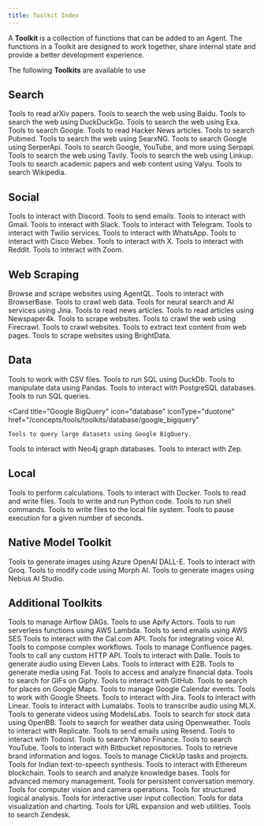 ```yaml
---
title: Toolkit Index
---
```


A **Toolkit** is a collection of functions that can be added to an Agent. The functions in a Toolkit are designed to work together, share internal state and provide a better development experience.

The following **Toolkits** are available to use

## Search

<CardGroup cols={3}>
  <Card
    title="Arxiv"
    icon="book"
    iconType="duotone"
    href="/concepts/tools/toolkits/search/arxiv"
  >
    Tools to read arXiv papers.
  </Card>
  <Card
    title="BaiduSearch"
    icon="magnifying-glass"
    iconType="duotone"
    href="/concepts/tools/toolkits/search/baidusearch"
  >
    Tools to search the web using Baidu.
  </Card>
  <Card
    title="DuckDuckGo"
    icon="duck"
    iconType="duotone"
    href="/concepts/tools/toolkits/search/duckduckgo"
  >
    Tools to search the web using DuckDuckGo.
  </Card>
  <Card
    title="Exa"
    icon="magnifying-glass"
    iconType="duotone"
    href="/concepts/tools/toolkits/search/exa"
  >
    Tools to search the web using Exa.
  </Card>
  <Card
    title="Google Search"
    icon="google"
    iconType="duotone"
    href="/concepts/tools/toolkits/search/googlesearch"
  >
    Tools to search Google.
  </Card>
  <Card
    title="HackerNews"
    icon="newspaper"
    iconType="duotone"
    href="/concepts/tools/toolkits/search/hackernews"
  >
    Tools to read Hacker News articles.
  </Card>
  <Card
    title="Pubmed"
    icon="file-medical"
    iconType="duotone"
    href="/concepts/tools/toolkits/search/pubmed"
  >
    Tools to search Pubmed.
  </Card>
  <Card
    title="SearxNG"
    icon="magnifying-glass"
    iconType="duotone"
    href="/concepts/tools/toolkits/search/searxng"
  >
    Tools to search the web using SearxNG.
  </Card>
  <Card
    title="SerperApi"
    icon="magnifying-glass"
    iconType="duotone"
    href="/concepts/tools/toolkits/search/serpapi"
  >
    Tools to search Google using SerperApi.
  </Card>
  <Card
    title="Serpapi"
    icon="magnifying-glass"
    iconType="duotone"
    href="/concepts/tools/toolkits/search/serper"
  >
    Tools to search Google, YouTube, and more using Serpapi.
  </Card>
  <Card
    title="Tavily"
    icon="magnifying-glass"
    iconType="duotone"
    href="/concepts/tools/toolkits/search/tavily"
  >
    Tools to search the web using Tavily.
  </Card>
  <Card
    title="Linkup"
    icon="magnifying-glass"
    iconType="duotone"
    href="/concepts/tools/toolkits/search/linkup"
  >
    Tools to search the web using Linkup.
  </Card>
  <Card
    title="Valyu"
    icon="magnifying-glass"
    iconType="duotone"
    href="/concepts/tools/toolkits/search/valyu"
  >
    Tools to search academic papers and web content using Valyu.
  </Card>
  <Card
    title="Wikipedia"
    icon="book"
    iconType="duotone"
    href="/concepts/tools/toolkits/search/wikipedia"
  >
    Tools to search Wikipedia.
  </Card>
</CardGroup>

## Social

<CardGroup cols={3}>
  <Card
    title="Discord"
    icon="comment"
    iconType="duotone"
    href="/concepts/tools/toolkits/social/discord"
  >
    Tools to interact with Discord.
  </Card>
  <Card
    title="Email"
    icon="envelope"
    iconType="duotone"
    href="/concepts/tools/toolkits/social/email"
  >
    Tools to send emails.
  </Card>
  <Card
    title="Gmail"
    icon="envelope"
    iconType="duotone"
    href="/concepts/tools/toolkits/social/gmail"
  >
    Tools to interact with Gmail.
  </Card>
  <Card
    title="Slack"
    icon="slack"
    iconType="duotone"
    href="/concepts/tools/toolkits/social/slack"
  >
    Tools to interact with Slack.
  </Card>
  <Card
    title="Telegram"
    icon="telegram"
    iconType="brands"
    href="/concepts/tools/toolkits/social/telegram"
  >
    Tools to interact with Telegram.
  </Card>
  <Card
    title="Twilio"
    icon="mobile-screen-button"
    iconType="duotone"
    href="/concepts/tools/toolkits/social/twilio"
  >
    Tools to interact with Twilio services.
  </Card>
  <Card
    title="WhatsApp"
    icon="whatsapp"
    iconType="brands"
    href="/concepts/tools/toolkits/social/whatsapp"
  >
    Tools to interact with WhatsApp.
  </Card>
  <Card
    title="Webex"
    icon="message"
    iconType="duotone"
    href="/concepts/tools/toolkits/social/webex"
  >
    Tools to interact with Cisco Webex.
  </Card>
  <Card
    title="X (Twitter)"
    icon="x-twitter"
    iconType="brands"
    href="/concepts/tools/toolkits/social/x"
  >
    Tools to interact with X.
  </Card>
  <Card
    title="Reddit"
    icon="reddit"
    iconType="brands"
    href="/concepts/tools/toolkits/social/reddit"
  >
    Tools to interact with Reddit.
  </Card>
  <Card
    title="Zoom"
    icon="video"
    iconType="duotone"
    href="/concepts/tools/toolkits/social/zoom"
  >
    Tools to interact with Zoom.
  </Card>
</CardGroup>

## Web Scraping

<CardGroup cols={3}>
  <Card
    title="AgentQL"
    icon="magnifying-glass"
    iconType="duotone"
    href="/concepts/tools/toolkits/web_scrape/agentql"
  >
    Browse and scrape websites using AgentQL.
  </Card>
  <Card
    title="BrowserBase"
    icon="browser"
    iconType="duotone"
    href="/concepts/tools/toolkits/web_scrape/browserbase"
  >
    Tools to interact with BrowserBase.
  </Card>
  <Card
    title="Crawl4AI"
    icon="spider"
    iconType="duotone"
    href="/concepts/tools/toolkits/web_scrape/crawl4ai"
  >
    Tools to crawl web data.
  </Card>
  <Card
    title="Jina Reader"
    icon="robot"
    iconType="duotone"
    href="/concepts/tools/toolkits/web_scrape/jina_reader"
  >
    Tools for neural search and AI services using Jina.
  </Card>
  <Card
    title="Newspaper"
    icon="newspaper"
    iconType="duotone"
    href="/concepts/tools/toolkits/web_scrape/newspaper"
  >
    Tools to read news articles.
  </Card>
  <Card
    title="Newspaper4k"
    icon="newspaper"
    iconType="duotone"
    href="/concepts/tools/toolkits/web_scrape/newspaper4k"
  >
    Tools to read articles using Newspaper4k.
  </Card>
  <Card
    title="Website"
    icon="globe"
    iconType="duotone"
    href="/concepts/tools/toolkits/web_scrape/website"
  >
    Tools to scrape websites.
  </Card>
  <Card
    title="Firecrawl"
    icon="fire"
    iconType="duotone"
    href="/concepts/tools/toolkits/web_scrape/firecrawl"
  >
    Tools to crawl the web using Firecrawl.
  </Card>
  <Card
    title="Spider"
    icon="spider"
    iconType="duotone"
    href="/concepts/tools/toolkits/web_scrape/spider"
  >
    Tools to crawl websites.
  </Card>
  <Card
    title="Trafilatura"
    icon="text"
    iconType="duotone"
    href="/concepts/tools/toolkits/web_scrape/trafilatura"
  >
    Tools to extract text content from web pages.
  </Card>
  <Card
    title="BrightData"
    icon="screen-users"
    iconType="duotone"
    href="/concepts/tools/toolkits/web_scrape/brightdata"
  >
    Tools to scrape websites using BrightData.
  </Card>
</CardGroup>

## Data

<CardGroup cols={3}>
  <Card
    title="CSV"
    icon="file-csv"
    iconType="duotone"
    href="/concepts/tools/toolkits/database/csv"
  >
    Tools to work with CSV files.
  </Card>
  <Card
    title="DuckDb"
    icon="server"
    iconType="duotone"
    href="/concepts/tools/toolkits/database/duckdb"
  >
    Tools to run SQL using DuckDb.
  </Card>
  <Card
    title="Pandas"
    icon="table"
    iconType="duotone"
    href="/concepts/tools/toolkits/database/pandas"
  >
    Tools to manipulate data using Pandas.
  </Card>
  <Card
    title="Postgres"
    icon="database"
    iconType="duotone"
    href="/concepts/tools/toolkits/database/postgres"
  >
    Tools to interact with PostgreSQL databases.
  </Card>
  <Card
    title="SQL"
    icon="database"
    iconType="duotone"
    href="/concepts/tools/toolkits/database/sql"
  >
    Tools to run SQL queries.
  </Card>

  <Card
    title="Google BigQuery"
    icon="database"
    iconType="duotone"
    href="/concepts/tools/toolkits/database/google_bigquery"
  >
    Tools to query large datasets using Google BigQuery.
  </Card>
  <Card
    title="Neo4j"
    icon="project-diagram"
    iconType="duotone"
    href="/concepts/tools/toolkits/database/neo4j"
  >
    Tools to interact with Neo4j graph databases.
  </Card>
  <Card
    title="Zep"
    icon="memory"
    iconType="duotone"
    href="/concepts/tools/toolkits/database/zep"
  >
    Tools to interact with Zep.
  </Card>
</CardGroup>

## Local

<CardGroup cols={3}>
  <Card
    title="Calculator"
    icon="calculator"
    iconType="duotone"
    href="/concepts/tools/toolkits/local/calculator"
  >
    Tools to perform calculations.
  </Card>
  <Card
    title="Docker"
    icon="docker"
    iconType="duotone"
    href="/concepts/tools/toolkits/local/docker"
  >
    Tools to interact with Docker.
  </Card>
  <Card
    title="File"
    icon="file"
    iconType="duotone"
    href="/concepts/tools/toolkits/local/file"
  >
    Tools to read and write files.
  </Card>
  <Card
    title="Python"
    icon="code"
    iconType="duotone"
    href="/concepts/tools/toolkits/local/python"
  >
    Tools to write and run Python code.
  </Card>
  <Card
    title="Shell"
    icon="terminal"
    iconType="duotone"
    href="/concepts/tools/toolkits/local/shell"
  >
    Tools to run shell commands.
  </Card>
  <Card
    title="Local File System"
    icon="file"
    iconType="duotone"
    href="/concepts/tools/toolkits/local/local_file_system"
  >
    Tools to write files to the local file system.
  </Card>
  <Card
    title="Sleep"
    icon="bed"
    iconType="duotone"
    href="/concepts/tools/toolkits/local/sleep"
  >
    Tools to pause execution for a given number of seconds.
  </Card>
</CardGroup>

## Native Model Toolkit

<CardGroup cols={3}>
  <Card
    title="Azure OpenAI"
    icon="microsoft"
    iconType="brands"
    href="/concepts/tools/toolkits/models/azure_openai"
  >
    Tools to generate images using Azure OpenAI DALL-E.
  </Card>
  <Card
    title="Groq"
    icon="groq"
    iconType="brands"
    href="/concepts/tools/toolkits/models/groq"
  >
    Tools to interact with Groq.
  </Card>
  <Card
    title="Morph"
    icon="code"
    iconType="duotone"
    href="/concepts/tools/toolkits/models/morph"
  >
    Tools to modify code using Morph AI.
  </Card>
  <Card
    title="Nebius"
    icon="image"
    iconType="duotone"
    href="/concepts/tools/toolkits/models/nebius"
  >
    Tools to generate images using Nebius AI Studio.
  </Card>
</CardGroup>

## Additional Toolkits

<CardGroup cols={3}>
  <Card
    title="Airflow"
    icon="wind"
    iconType="duotone"
    href="/concepts/tools/toolkits/others/airflow"
  >
    Tools to manage Airflow DAGs.
  </Card>
  <Card
    title="Apify"
    icon="gear"
    iconType="duotone"
    href="/concepts/tools/toolkits/others/apify"
  >
    Tools to use Apify Actors.
  </Card>
  <Card
    title="AWS Lambda"
    icon="server"
    iconType="duotone"
    href="/concepts/tools/toolkits/others/aws_lambda"
  >
    Tools to run serverless functions using AWS Lambda.
  </Card>
  <Card
    title="AWS SES"
    icon="envelope"
    iconType="duotone"
    href="/concepts/tools/toolkits/others/aws_ses"
  >
    Tools to send emails using AWS SES
  </Card>
  <Card
    title="CalCom"
    icon="calendar"
    iconType="duotone"
    href="/concepts/tools/toolkits/others/calcom"
  >
    Tools to interact with the Cal.com API.
  </Card>
  <Card
    title="Cartesia"
    icon="waveform"
    iconType="duotone"
    href="/concepts/tools/toolkits/others/cartesia"
  >
    Tools for integrating voice AI.
  </Card>
  <Card
    title="Composio"
    icon="code-branch"
    iconType="duotone"
    href="/concepts/tools/toolkits/others/composio"
  >
    Tools to compose complex workflows.
  </Card>
  <Card
    title="Confluence"
    icon="file"
    iconType="duotone"
    href="/concepts/tools/toolkits/others/confluence"
  >
    Tools to manage Confluence pages.
  </Card>
  <Card
    title="Custom API"
    icon="puzzle-piece"
    iconType="duotone"
    href="/concepts/tools/toolkits/others/custom_api"
  >
    Tools to call any custom HTTP API.
  </Card>
  <Card
    title="Dalle"
    icon="eye"
    iconType="duotone"
    href="/concepts/tools/toolkits/others/dalle"
  >
    Tools to interact with Dalle.
  </Card>
  <Card
    title="Eleven Labs"
    icon="headphones"
    iconType="duotone"
    href="/concepts/tools/toolkits/others/eleven_labs"
  >
    Tools to generate audio using Eleven Labs.
  </Card>
  <Card
    title="E2B"
    icon="server"
    iconType="duotone"
    href="/concepts/tools/toolkits/others/e2b"
  >
    Tools to interact with E2B.
  </Card>
  <Card
    title="Fal"
    icon="video"
    iconType="duotone"
    href="/concepts/tools/toolkits/others/fal"
  >
    Tools to generate media using Fal.
  </Card>
  <Card
    title="Financial Datasets"
    icon="dollar-sign"
    iconType="duotone"
    href="/concepts/tools/toolkits/others/financial_datasets"
  >
    Tools to access and analyze financial data.
  </Card>
  <Card
    title="Giphy"
    icon="image"
    iconType="duotone"
    href="/concepts/tools/toolkits/others/giphy"
  >
    Tools to search for GIFs on Giphy.
  </Card>
  <Card
    title="GitHub"
    icon="github"
    iconType="brands"
    href="/concepts/tools/toolkits/others/github"
  >
    Tools to interact with GitHub.
  </Card>
  <Card
    title="Google Maps"
    icon="map"
    iconType="duotone"
    href="/concepts/tools/toolkits/others/google_maps"
  >
    Tools to search for places on Google Maps.
  </Card>
  <Card
    title="Google Calendar"
    icon="calendar"
    iconType="duotone"
    href="/concepts/tools/toolkits/others/googlecalendar"
  >
    Tools to manage Google Calendar events.
  </Card>
  <Card
    title="Google Sheets"
    icon="google"
    iconType="duotone"
    href="/concepts/tools/toolkits/others/google_sheets"
  >
    Tools to work with Google Sheets.
  </Card>
  <Card
    title="Jira"
    icon="jira"
    iconType="brands"
    href="/concepts/tools/toolkits/others/jira"
  >
    Tools to interact with Jira.
  </Card>
  <Card
    title="Linear"
    icon="list"
    iconType="duotone"
    href="/concepts/tools/toolkits/others/linear"
  >
    Tools to interact with Linear.
  </Card>
  <Card
    title="Lumalabs"
    icon="lightbulb"
    iconType="duotone"
    href="/concepts/tools/toolkits/others/lumalabs"
  >
    Tools to interact with Lumalabs.
  </Card>
  <Card
    title="MLX Transcribe"
    icon="headphones"
    iconType="duotone"
    href="/concepts/tools/toolkits/others/mlx_transcribe"
  >
    Tools to transcribe audio using MLX.
  </Card>
  <Card
    title="ModelsLabs"
    icon="video"
    iconType="duotone"
    href="/concepts/tools/toolkits/others/models_labs"
  >
    Tools to generate videos using ModelsLabs.
  </Card>
  <Card
    title="OpenBB"
    icon="chart-bar"
    iconType="duotone"
    href="/concepts/tools/toolkits/others/openbb"
  >
    Tools to search for stock data using OpenBB.
  </Card>
  <Card
    title="Openweather"
    icon="cloud-sun"
    iconType="duotone"
    href="/concepts/tools/toolkits/others/openweather"
  >
    Tools to search for weather data using Openweather.
  </Card>
  <Card
    title="Replicate"
    icon="robot"
    iconType="duotone"
    href="/concepts/tools/toolkits/others/replicate"
  >
    Tools to interact with Replicate.
  </Card>
  <Card
    title="Resend"
    icon="paper-plane"
    iconType="duotone"
    href="/concepts/tools/toolkits/others/resend"
  >
    Tools to send emails using Resend.
  </Card>
  <Card
    title="Todoist"
    icon="list"
    iconType="duotone"
    href="/concepts/tools/toolkits/others/todoist"
  >
    Tools to interact with Todoist.
  </Card>
  <Card
    title="YFinance"
    icon="dollar-sign"
    iconType="duotone"
    href="/concepts/tools/toolkits/others/yfinance"
  >
    Tools to search Yahoo Finance.
  </Card>
  <Card
    title="YouTube"
    icon="youtube"
    iconType="brands"
    href="/concepts/tools/toolkits/others/youtube"
  >
    Tools to search YouTube.
  </Card>
  <Card
    title="Bitbucket"
    icon="bitbucket"
    iconType="brands"
    href="/concepts/tools/toolkits/others/bitbucket"
  >
    Tools to interact with Bitbucket repositories.
  </Card>
  <Card
    title="Brandfetch"
    icon="trademark"
    iconType="duotone"
    href="/concepts/tools/toolkits/others/brandfetch"
  >
    Tools to retrieve brand information and logos.
  </Card>
  <Card
    title="ClickUp"
    icon="tasks"
    iconType="duotone"
    href="/concepts/tools/toolkits/others/clickup"
  >
    Tools to manage ClickUp tasks and projects.
  </Card>
  <Card
    title="Desi Vocal"
    icon="microphone"
    iconType="duotone"
    href="/concepts/tools/toolkits/others/desi_vocal"
  >
    Tools for Indian text-to-speech synthesis.
  </Card>
  <Card
    title="EVM"
    icon="coins"
    iconType="duotone"
    href="/concepts/tools/toolkits/others/evm"
  >
    Tools to interact with Ethereum blockchain.
  </Card>
  <Card
    title="Knowledge"
    icon="brain"
    iconType="duotone"
    href="/concepts/tools/toolkits/others/knowledge"
  >
    Tools to search and analyze knowledge bases.
  </Card>
  <Card
    title="Mem0"
    icon="memory"
    iconType="duotone"
    href="/concepts/tools/toolkits/others/mem0"
  >
    Tools for advanced memory management.
  </Card>
  <Card
    title="Memori"
    icon="brain"
    iconType="duotone"
    href="/concepts/tools/toolkits/others/memori"
  >
    Tools for persistent conversation memory.
  </Card>
  <Card
    title="OpenCV"
    icon="camera"
    iconType="duotone"
    href="/concepts/tools/toolkits/others/opencv"
  >
    Tools for computer vision and camera operations.
  </Card>
  <Card
    title="Reasoning"
    icon="brain"
    iconType="duotone"
    href="/concepts/tools/toolkits/others/reasoning"
  >
    Tools for structured logical analysis.
  </Card>
  <Card
    title="User Control Flow"
    icon="user-check"
    iconType="duotone"
    href="/concepts/tools/toolkits/others/user_control_flow"
  >
    Tools for interactive user input collection.
  </Card>
  <Card
    title="Visualization"
    icon="chart-bar"
    iconType="duotone"
    href="/concepts/tools/toolkits/others/visualization"
  >
    Tools for data visualization and charting.
  </Card>
  <Card
    title="WebTools"
    icon="globe"
    iconType="duotone"
    href="/concepts/tools/toolkits/others/webtools"
  >
    Tools for URL expansion and web utilities.
  </Card>
  <Card
    title="Zendesk"
    icon="headphones"
    iconType="duotone"
    href="/concepts/tools/toolkits/others/zendesk"
  >
    Tools to search Zendesk.
  </Card>
</CardGroup>
